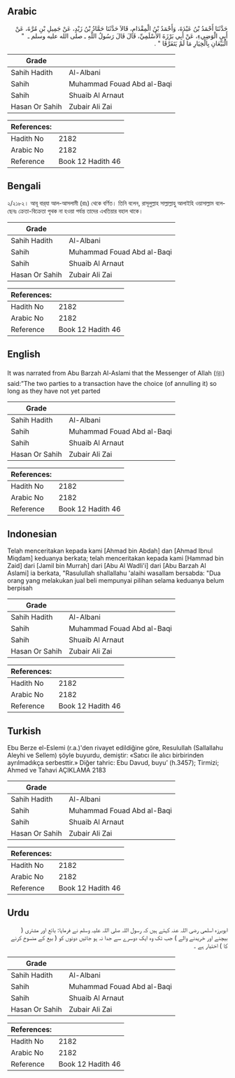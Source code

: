 ## Arabic


<div dir="rtl" lang="ar" style={{fontSize:'larger',backgroundColor:'#f8f9fa',padding:20}}>
حَدَّثَنَا أَحْمَدُ بْنُ عَبْدَةَ، وَأَحْمَدُ بْنُ الْمِقْدَامِ، قَالاَ حَدَّثَنَا حَمَّادُ بْنُ زَيْدٍ، عَنْ جَمِيلِ بْنِ مُرَّةَ، عَنْ أَبِي الْوَضِيءِ، عَنْ أَبِي بَرْزَةَ الأَسْلَمِيِّ، قَالَ قَالَ رَسُولُ اللَّهِ ـ صلى الله عليه وسلم ـ ‏ "‏ الْبَيِّعَانِ بِالْخِيَارِ مَا لَمْ يَتَفَرَّقَا ‏"‏ ‏.‏
</div>
<div style={{backgroundColor:'#f8f9fa',padding:20, marginBottom: 10}}><table> <thead> <tr> <th>Grade</th> <th></th> </tr> </thead> <tbody> <tr><td>Sahih Hadith</td><td>Al-Albani</td></tr><tr><td>Sahih</td><td>Muhammad Fouad Abd al-Baqi</td></tr><tr><td>Sahih</td><td>Shuaib Al Arnaut</td></tr><tr><td>Hasan Or Sahih</td><td>Zubair Ali Zai</td></tr></tbody></table><table> <thead> <tr> <th>References:</th> <th></th> </tr> </thead> <tbody><tr><td>Hadith No</td><td>2182</td></tr><tr><td>Arabic No</td><td>2182</td></tr><tr><td>Reference</td><td>Book 12 Hadith 46</td></tr></tbody></table></div>

## Bengali


<div dir="ltr" lang="bn" style={{fontSize:'larger',backgroundColor:'#f8f9fa',padding:20}}>
২/২১৮২। আবূ বার্‌যা আল-আসলামী (রাঃ) থেকে বর্ণিত। তিনি বলেন, রাসূলুল্লাহ সাল্লাল্লাহু আলাইহি ওয়াসাল্লাম বলেছেনঃ ক্রেতা-বিক্রেতা পৃথক না হওয়া পর্যন্ত তাদের এখতিয়ার বহাল থাকে।
</div>
<div style={{backgroundColor:'#f8f9fa',padding:20, marginBottom: 10}}><table> <thead> <tr> <th>Grade</th> <th></th> </tr> </thead> <tbody> <tr><td>Sahih Hadith</td><td>Al-Albani</td></tr><tr><td>Sahih</td><td>Muhammad Fouad Abd al-Baqi</td></tr><tr><td>Sahih</td><td>Shuaib Al Arnaut</td></tr><tr><td>Hasan Or Sahih</td><td>Zubair Ali Zai</td></tr></tbody></table><table> <thead> <tr> <th>References:</th> <th></th> </tr> </thead> <tbody><tr><td>Hadith No</td><td>2182</td></tr><tr><td>Arabic No</td><td>2182</td></tr><tr><td>Reference</td><td>Book 12 Hadith 46</td></tr></tbody></table></div>

## English


<div dir="ltr" lang="en" style={{fontSize:'larger',backgroundColor:'#f8f9fa',padding:20}}>
It was narrated from Abu Barzah Al-Aslami that the Messenger of Allah (ﷺ) said:”The two parties to a transaction have the choice (of annulling it) so long as they have not yet parted
</div>
<div style={{backgroundColor:'#f8f9fa',padding:20, marginBottom: 10}}><table> <thead> <tr> <th>Grade</th> <th></th> </tr> </thead> <tbody> <tr><td>Sahih Hadith</td><td>Al-Albani</td></tr><tr><td>Sahih</td><td>Muhammad Fouad Abd al-Baqi</td></tr><tr><td>Sahih</td><td>Shuaib Al Arnaut</td></tr><tr><td>Hasan Or Sahih</td><td>Zubair Ali Zai</td></tr></tbody></table><table> <thead> <tr> <th>References:</th> <th></th> </tr> </thead> <tbody><tr><td>Hadith No</td><td>2182</td></tr><tr><td>Arabic No</td><td>2182</td></tr><tr><td>Reference</td><td>Book 12 Hadith 46</td></tr></tbody></table></div>

## Indonesian


<div dir="ltr" lang="id" style={{fontSize:'larger',backgroundColor:'#f8f9fa',padding:20}}>
Telah menceritakan kepada kami [Ahmad bin Abdah] dan [Ahmad Ibnul Miqdam] keduanya berkata; telah menceritakan kepada kami [Hammad bin Zaid] dari [Jamil bin Murrah] dari [Abu Al Wadli'i] dari [Abu Barzah Al Aslami] ia berkata, "Rasulullah shallallahu 'alaihi wasallam bersabda: "Dua orang yang melakukan jual beli mempunyai pilihan selama keduanya belum berpisah
</div>
<div style={{backgroundColor:'#f8f9fa',padding:20, marginBottom: 10}}><table> <thead> <tr> <th>Grade</th> <th></th> </tr> </thead> <tbody> <tr><td>Sahih Hadith</td><td>Al-Albani</td></tr><tr><td>Sahih</td><td>Muhammad Fouad Abd al-Baqi</td></tr><tr><td>Sahih</td><td>Shuaib Al Arnaut</td></tr><tr><td>Hasan Or Sahih</td><td>Zubair Ali Zai</td></tr></tbody></table><table> <thead> <tr> <th>References:</th> <th></th> </tr> </thead> <tbody><tr><td>Hadith No</td><td>2182</td></tr><tr><td>Arabic No</td><td>2182</td></tr><tr><td>Reference</td><td>Book 12 Hadith 46</td></tr></tbody></table></div>

## Turkish


<div dir="ltr" lang="tr" style={{fontSize:'larger',backgroundColor:'#f8f9fa',padding:20}}>
Ebu Berze el-Eslemi (r.a.)'den rivayet edildiğine göre, Resulullah (Sallallahu Aleyhi ve Sellem) şöyle buyurdu, demiştir: «Satıcı ile alıcı birbirinden ayrılmadıkça serbesttir.» Diğer tahric: Ebu Davud, buyu’ (h.3457); Tirmizi; Ahmed ve Tahavi AÇIKLAMA 2183
</div>
<div style={{backgroundColor:'#f8f9fa',padding:20, marginBottom: 10}}><table> <thead> <tr> <th>Grade</th> <th></th> </tr> </thead> <tbody> <tr><td>Sahih Hadith</td><td>Al-Albani</td></tr><tr><td>Sahih</td><td>Muhammad Fouad Abd al-Baqi</td></tr><tr><td>Sahih</td><td>Shuaib Al Arnaut</td></tr><tr><td>Hasan Or Sahih</td><td>Zubair Ali Zai</td></tr></tbody></table><table> <thead> <tr> <th>References:</th> <th></th> </tr> </thead> <tbody><tr><td>Hadith No</td><td>2182</td></tr><tr><td>Arabic No</td><td>2182</td></tr><tr><td>Reference</td><td>Book 12 Hadith 46</td></tr></tbody></table></div>

## Urdu


<div dir="rtl" lang="ur" style={{fontSize:'larger',backgroundColor:'#f8f9fa',padding:20}}>
ابوبرزہ اسلمی رضی اللہ عنہ کہتے ہیں کہ رسول اللہ صلی اللہ علیہ وسلم نے فرمایا: بائع اور مشتری ( بیچنے اور خریدنے والے ) جب تک وہ ایک دوسرے سے جدا نہ ہو جائیں دونوں کو ( بیع کے منسوخ کرنے کا ) اختیار ہے ۔
</div>
<div style={{backgroundColor:'#f8f9fa',padding:20, marginBottom: 10}}><table> <thead> <tr> <th>Grade</th> <th></th> </tr> </thead> <tbody> <tr><td>Sahih Hadith</td><td>Al-Albani</td></tr><tr><td>Sahih</td><td>Muhammad Fouad Abd al-Baqi</td></tr><tr><td>Sahih</td><td>Shuaib Al Arnaut</td></tr><tr><td>Hasan Or Sahih</td><td>Zubair Ali Zai</td></tr></tbody></table><table> <thead> <tr> <th>References:</th> <th></th> </tr> </thead> <tbody><tr><td>Hadith No</td><td>2182</td></tr><tr><td>Arabic No</td><td>2182</td></tr><tr><td>Reference</td><td>Book 12 Hadith 46</td></tr></tbody></table></div>